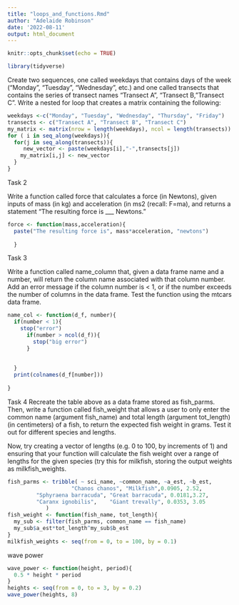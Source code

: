 ```yaml
---
title: "loops_and_functions.Rmd"
author: "Adelaide Robinson"
date: '2022-08-11'
output: html_document
---
```


```r
knitr::opts_chunk$set(echo = TRUE)
```

```r
library(tidyverse)
```

Create two sequences, one called weekdays that contains days of the week (“Monday”, “Tuesday”, “Wednesday”, etc.) and one called transects that contains the series of transect names “Transect A”, “Transect B,”Transect C". Write a nested for loop that creates a matrix containing the following:
```r
weekdays <-c("Monday", "Tuesday", "Wednesday", "Thursday", "Friday")
transects <- c("Transect A", "Transect B", "Transect C")
my_matrix <- matrix(nrow = length(weekdays), ncol = length(transects))
for ( i in seq_along(weekdays)){
  for(j in seq_along(transects)){
     new_vector <- paste(weekdays[i],"-",transects[j]) 
    my_matrix[i,j] <- new_vector
  }
}

```

Task 2

Write a function called force that calculates a force (in Newtons), given inputs of mass (in kg) and acceleration (in ms2
(recall: F=ma), and returns a statement “The resulting force is ___ Newtons.”
```r
force <- function(mass,acceleration){
  paste("The resulting force is", mass*acceleration, "newtons")
  
  }
```
Task 3

Write a function called name_column that, given a data frame name and a number, will return the column name associated with that column number. Add an error message if the column number is < 1, or if the number exceeds the number of columns in the data frame. Test the function using the mtcars data frame.
```r
name_col <- function(d_f, number){
  if(number < 1){
    stop("error")
      if(number > ncol(d_f)){
        stop("big error")
      }
        
    
  }
  print(colnames(d_f[number]))
  
}
```

Task 4
Recreate the table above as a data frame stored as fish_parms. Then, write a function called fish_weight that allows a user to only enter the common name (argument fish_name) and total length (argument tot_length) (in centimeters) of a fish, to return the expected fish weight in grams. Test it out for different species and lengths.

Now, try creating a vector of lengths (e.g. 0 to 100, by increments of 1) and ensuring that your function will calculate the fish weight over a range of lengths for the given species (try this for milkfish, storing the output weights as milkfish_weights.
```r
fish_parms <- tribble( ~ sci_name, ~common_name, ~a_est, ~b_est,
                    "Chanos chanos", "Milkfish",0.0905, 2.52,
         "Sphyraena barracuda", "Great barracuda", 0.0181,3.27,
         "Caranx ignobilis", 	"Giant trevally", 0.0353, 3.05 
            )
fish_weight <- function(fish_name, tot_length){
  my_sub <- filter(fish_parms, common_name == fish_name)
  my_sub$a_est*tot_length^my_sub$b_est
}
milkfish_weights <- seq(from = 0, to = 100, by = 0.1)

```
wave power
```r
wave_power <- function(height, period){
  0.5 * height * period
}
heights <- seq(from = 0, to = 3, by = 0.2)
wave_power(heights, 8)
```

